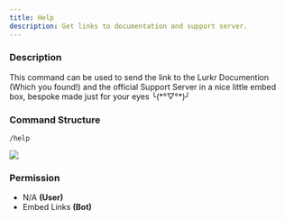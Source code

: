 ```yaml
---
title: Help
description: Get links to documentation and support server.
---
```


### Description

This command can be used to send the link to the Lurkr Documention (Which you found!) and the official Support Server in
a nice little embed box, bespoke made just for your eyes ╰(\*°▽°\*)╯

### Command Structure

```
/help
```

![](https://i.imgur.com/h63Pmtg.png)

### **Permission**

- N/A **(User)**
- Embed Links **(Bot)**
